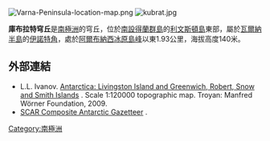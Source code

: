 [[Image:Varna-Peninsula-location-map.png|thumb]]
[[Image:kubrat.jpg|thumb]]

{{coord|62|31|36|S|60|01|05|W|display=title}}

'''庫布拉特穹丘'''是[[南極洲|南極洲]]的穹丘，位於[[南設得蘭群島|南設得蘭群島]]的[[利文斯頓島|利文斯頓島]]東部，屬於[[瓦爾納半島|瓦爾納半島]]的[[伊諾特角|伊諾特角]]，處於[[阿爾布納西冰原島峰|阿爾布納西冰原島峰]]以東1.93公里，海拔高度140米。

==外部連結==
* L.L. Ivanov. [http://apcbg.org/image023.jpg Antarctica: Livingston Island and Greenwich, Robert, Snow and Smith Islands] {{Wayback|url=http://apcbg.org/image023.jpg |date=20080424075823 }}. Scale 1:120000 topographic map.  Troyan: Manfred Wörner Foundation, 2009.
* [http://data.aad.gov.au/aadc/gaz/scar/ SCAR Composite Antarctic Gazetteer] {{WebCite|url=https://www.webcitation.org/5ug2CfC7m?url=http://data.aad.gov.au/aadc/gaz/scar/ |date=20101202140255 |dateformat=iso }}.

{{Antarctica-geo-stub}}
[[Category:南極洲|Category:南極洲]]
